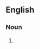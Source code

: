 ==English==

===Noun===
{{head|en|noun form|head=[[south|South]] [[Americans]]}}

# {{plural of|en|South American}}